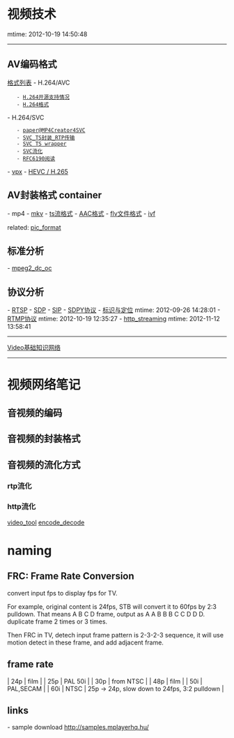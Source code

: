 = 视频技术 =
mtime: 2012-10-19 14:50:48
----
==AV编码格式==
[[av_format_list|格式列表]]
- H.264/AVC
	- [[h264_src_code|H.264开源支持情况]]
	- [[h264_format|H.264格式]]
- H.264/SVC
	- [[svc_mp4_creator|paper@MP4Creator4SVC]]
	- [[svc_ts_rtp|SVC_TS封装_RTP传输]]
	- [[svc_over_rtp_and_ts|SVC TS wrapper]]
	- [[svc_streaming|SVC流化]]
	- [[svc_rtp_rfc6190|RFC6190阅读]]
- [[vpx]]
- [[HEVC|HEVC / H.265]]
==AV封装格式 container ==
- mp4
- [[mkv]]
- [[mpegts_format|ts流格式]]
- [[AAC_format|AAC格式]]
- [[flv_format|flv文件格式]]
- [[https://github.com/liuyang1/test/blob/master/lang/python/ivf.py|ivf]]

related: [[pic_format]]

== 标准分析 ==
- [[mpeg2_dc_oc]]
==协议分析==
- [[rtsp_analysis|RTSP]]
- [[sdp_analysis|SDP]]
- [[SIP_analysis|SIP]]
- [[SPDY_protocol|SDPY协议]]
- [[MIME_procotol|标识与定位]] mtime: 2012-09-26 14:28:01 
- [[RTMP_protocol|RTMP协议]] mtime: 2012-10-19 12:35:27
- [[http_streaming]] mtime: 2012-11-12 13:58:41

----
[[video_base_knowledge_network|Video基础知识网络]]

----
= 视频网络笔记 =

== 音视频的编码 ==
== 音视频的封装格式 ==
== 音视频的流化方式 ==
=== rtp流化 ===
=== http流化 ===

[[video_tool]]
[[encode_decode]]

= naming =
== FRC: Frame Rate Conversion ==
convert input fps to display fps for TV.

For example, original content is 24fps, STB will convert it to 60fps by 2:3
pulldown. That means A B C D frame, output as A A B B B C C D D D. duplicate
frame 2 times or 3 times.

Then FRC in TV, detech input frame pattern is 2-3-2-3 sequence, it will use
motion detect in these frame, and add adjacent frame.

== frame rate ==
| 24p | film      |
| 25p | PAL 50i   |
| 30p | from NTSC |
| 48p | film      |
| 50i | PAL,SECAM |
| 60i | NTSC      |
25p -> 24p, slow down to 24fps, 3:2 pulldown |

== links ==
- sample download
http://samples.mplayerhq.hu/

